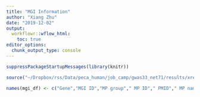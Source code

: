 ```yaml
---
title: "MGI Information"
author: "Xiang Zhu"
date: "2019-12-02"
output:
  workflowr::wflow_html:
    toc: true
editor_options:
  chunk_output_type: console
---
```


```r
suppressPackageStartupMessages(library(knitr))

source("~/Dropbox/rss/Data/peca_human/job_camp/gwas33_net71/results/xref_results/load_MGI_long.R")

names(mgi_df) <- c("Gene","MGI ID","MP group"," MP ID"," PMID"," MP name")
```

